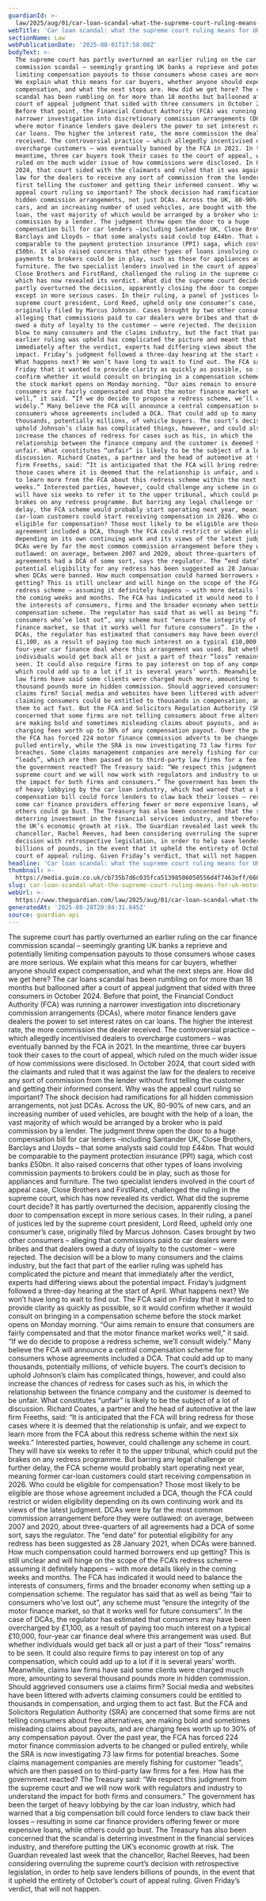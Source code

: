```yaml
---
guardianId: >-
  law/2025/aug/01/car-loan-scandal-what-the-supreme-court-ruling-means-for-drivers-and-the-uk-economy
webTitle: 'Car loan scandal: what the supreme court ruling means for UK motorists'
sectionName: Law
webPublicationDate: '2025-08-01T17:58:08Z'
bodyText: >-
  The supreme court has partly overturned an earlier ruling on the car finance
  commission scandal – seemingly granting UK banks a reprieve and potentially
  limiting compensation payouts to those consumers whose cases are more serious.
  We explain what this means for car buyers, whether anyone should expect
  compensation, and what the next steps are. How did we get here? The car loans
  scandal has been rumbling on for more than 18 months but ballooned after a
  court of appeal judgment that sided with three consumers in October 2024.
  Before that point, the Financial Conduct Authority (FCA) was running a
  narrower investigation into discretionary commission arrangements (DCAs),
  where motor finance lenders gave dealers the power to set interest rates on
  car loans. The higher the interest rate, the more commission the dealer
  received. The controversial practice – which allegedly incentivised dealers to
  overcharge customers – was eventually banned by the FCA in 2021. In the
  meantime, three car buyers took their cases to the court of appeal, which
  ruled on the much wider issue of how commissions were disclosed. In October
  2024, that court sided with the claimants and ruled that it was against the
  law for the dealers to receive any sort of commission from the lender without
  first telling the customer and getting their informed consent. Why was the
  appeal court ruling so important? The shock decision had ramifications for all
  hidden commission arrangements, not just DCAs. Across the UK, 80-90% of new
  cars, and an increasing number of used vehicles, are bought with the help of a
  loan, the vast majority of which would be arranged by a broker who is paid
  commission by a lender. The judgment threw open the door to a huge
  compensation bill for car lenders –including Santander UK, Close Brothers,
  Barclays and Lloyds – that some analysts said could top £44bn. That would be
  comparable to the payment protection insurance (PPI) saga, which cost banks
  £50bn. It also raised concerns that other types of loans involving commission
  payments to brokers could be in play, such as those for appliances and
  furniture. The two specialist lenders involved in the court of appeal case,
  Close Brothers and FirstRand, challenged the ruling in the supreme court,
  which has now revealed its verdict. What did the supreme court decide? It has
  partly overturned the decision, apparently closing the door to compensation
  except in more serious cases. In their ruling, a panel of justices led by the
  supreme court president, Lord Reed, upheld only one consumer’s case,
  originally filed by Marcus Johnson. Cases brought by two other consumers –
  alleging that commissions paid to car dealers were bribes and that dealers
  owed a duty of loyalty to the customer – were rejected. The decision will be a
  blow to many consumers and the claims industry, but the fact that part of the
  earlier ruling was upheld has complicated the picture and meant that
  immediately after the verdict, experts had differing views about the potential
  impact. Friday’s judgment followed a three-day hearing at the start of April.
  What happens next? We won’t have long to wait to find out. The FCA said on
  Friday that it wanted to provide clarity as quickly as possible, so it would
  confirm whether it would consult on bringing in a compensation scheme before
  the stock market opens on Monday morning. “Our aims remain to ensure that
  consumers are fairly compensated and that the motor finance market works
  well,” it said. “If we do decide to propose a redress scheme, we’ll consult
  widely.” Many believe the FCA will announce a central compensation scheme for
  consumers whose agreements included a DCA. That could add up to many
  thousands, potentially millions, of vehicle buyers. The court’s decision to
  uphold Johnson’s claim has complicated things, however, and could also
  increase the chances of redress for cases such as his, in which the
  relationship between the finance company and the customer is deemed to be
  unfair. What constitutes “unfair” is likely to be the subject of a lot of
  discussion. Richard Coates, a partner and the head of automotive at the law
  firm Freeths, said: “It is anticipated that the FCA will bring redress for
  those cases where it is deemed that the relationship is unfair, and we expect
  to learn more from the FCA about this redress scheme within the next six
  weeks.” Interested parties, however, could challenge any scheme in court. They
  will have six weeks to refer it to the upper tribunal, which could put the
  brakes on any redress programme. But barring any legal challenge or further
  delay, the FCA scheme would probably start operating next year, meaning former
  car-loan customers could start receiving compensation in 2026. Who could be
  eligible for compensation? Those most likely to be eligible are those whose
  agreement included a DCA, though the FCA could restrict or widen eligibility
  depending on its own continuing work and its views of the latest judgment.
  DCAs were by far the most common commission arrangement before they were
  outlawed: on average, between 2007 and 2020, about three-quarters of all
  agreements had a DCA of some sort, says the regulator. The “end date” for
  potential eligibility for any redress has been suggested as 28 January 2021,
  when DCAs were banned. How much compensation could harmed borrowers end up
  getting? This is still unclear and will hinge on the scope of the FCA’s
  redress scheme – assuming it definitely happens – with more details likely in
  the coming weeks and months. The FCA has indicated it would need to balance
  the interests of consumers, firms and the broader economy when setting up a
  compensation scheme. The regulator has said that as well as being “fair to
  consumers who’ve lost out”, any scheme must “ensure the integrity of the motor
  finance market, so that it works well for future consumers”. In the case of
  DCAs, the regulator has estimated that consumers may have been overcharged by
  £1,100, as a result of paying too much interest on a typical £10,000,
  four-year car finance deal where this arrangement was used. But whether
  individuals would get back all or just a part of their “loss” remains to be
  seen. It could also require firms to pay interest on top of any compensation,
  which could add up to a lot if it is several years’ worth. Meanwhile, claims
  law firms have said some clients were charged much more, amounting to several
  thousand pounds more in hidden commission. Should aggrieved consumers use a
  claims firm? Social media and websites have been littered with adverts
  claiming consumers could be entitled to thousands in compensation, and urging
  them to act fast. But the FCA and Solicitors Regulation Authority (SRA) are
  concerned that some firms are not telling consumers about free alternatives,
  are making bold and sometimes misleading claims about payouts, and are
  charging fees worth up to 30% of any compensation payout. Over the past year,
  the FCA has forced 224 motor finance commission adverts to be changed or
  pulled entirely, while the SRA is now investigating 73 law firms for potential
  breaches. Some claims management companies are merely fishing for customer
  “leads”, which are then passed on to third-party law firms for a fee. How has
  the government reacted? The Treasury said: “We respect this judgment from the
  supreme court and we will now work with regulators and industry to understand
  the impact for both firms and consumers.” The government has been the target
  of heavy lobbying by the car loan industry, which had warned that a big
  compensation bill could force lenders to claw back their losses – resulting in
  some car finance providers offering fewer or more expensive loans, while
  others could go bust. The Treasury has also been concerned that the scandal is
  deterring investment in the financial services industry, and therefore putting
  the UK’s economic growth at risk. The Guardian revealed last week that the
  chancellor, Rachel Reeves, had been considering overruling the supreme court’s
  decision with retrospective legislation, in order to help save lenders
  billions of pounds, in the event that it upheld the entirety of October’s
  court of appeal ruling. Given Friday’s verdict, that will not happen.
headline: 'Car loan scandal: what the supreme court ruling means for UK motorists'
thumbnail: >-
  https://media.guim.co.uk/cb735b7d6c035fca51398506050556d4f7463eff/660_0_4124_3301/500.jpg
slug: car-loan-scandal-what-the-supreme-court-ruling-means-for-uk-motorists
webUrl: >-
  https://www.theguardian.com/law/2025/aug/01/car-loan-scandal-what-the-supreme-court-ruling-means-for-drivers-and-the-uk-economy
generatedAt: '2025-08-28T20:04:31.645Z'
source: guardian-api
---
```

The supreme court has partly overturned an earlier ruling on the car finance commission scandal – seemingly granting UK banks a reprieve and potentially limiting compensation payouts to those consumers whose cases are more serious. We explain what this means for car buyers, whether anyone should expect compensation, and what the next steps are. How did we get here? The car loans scandal has been rumbling on for more than 18 months but ballooned after a court of appeal judgment that sided with three consumers in October 2024. Before that point, the Financial Conduct Authority (FCA) was running a narrower investigation into discretionary commission arrangements (DCAs), where motor finance lenders gave dealers the power to set interest rates on car loans. The higher the interest rate, the more commission the dealer received. The controversial practice – which allegedly incentivised dealers to overcharge customers – was eventually banned by the FCA in 2021. In the meantime, three car buyers took their cases to the court of appeal, which ruled on the much wider issue of how commissions were disclosed. In October 2024, that court sided with the claimants and ruled that it was against the law for the dealers to receive any sort of commission from the lender without first telling the customer and getting their informed consent. Why was the appeal court ruling so important? The shock decision had ramifications for all hidden commission arrangements, not just DCAs. Across the UK, 80-90% of new cars, and an increasing number of used vehicles, are bought with the help of a loan, the vast majority of which would be arranged by a broker who is paid commission by a lender. The judgment threw open the door to a huge compensation bill for car lenders –including Santander UK, Close Brothers, Barclays and Lloyds – that some analysts said could top £44bn. That would be comparable to the payment protection insurance (PPI) saga, which cost banks £50bn. It also raised concerns that other types of loans involving commission payments to brokers could be in play, such as those for appliances and furniture. The two specialist lenders involved in the court of appeal case, Close Brothers and FirstRand, challenged the ruling in the supreme court, which has now revealed its verdict. What did the supreme court decide? It has partly overturned the decision, apparently closing the door to compensation except in more serious cases. In their ruling, a panel of justices led by the supreme court president, Lord Reed, upheld only one consumer’s case, originally filed by Marcus Johnson. Cases brought by two other consumers – alleging that commissions paid to car dealers were bribes and that dealers owed a duty of loyalty to the customer – were rejected. The decision will be a blow to many consumers and the claims industry, but the fact that part of the earlier ruling was upheld has complicated the picture and meant that immediately after the verdict, experts had differing views about the potential impact. Friday’s judgment followed a three-day hearing at the start of April. What happens next? We won’t have long to wait to find out. The FCA said on Friday that it wanted to provide clarity as quickly as possible, so it would confirm whether it would consult on bringing in a compensation scheme before the stock market opens on Monday morning. “Our aims remain to ensure that consumers are fairly compensated and that the motor finance market works well,” it said. “If we do decide to propose a redress scheme, we’ll consult widely.” Many believe the FCA will announce a central compensation scheme for consumers whose agreements included a DCA. That could add up to many thousands, potentially millions, of vehicle buyers. The court’s decision to uphold Johnson’s claim has complicated things, however, and could also increase the chances of redress for cases such as his, in which the relationship between the finance company and the customer is deemed to be unfair. What constitutes “unfair” is likely to be the subject of a lot of discussion. Richard Coates, a partner and the head of automotive at the law firm Freeths, said: “It is anticipated that the FCA will bring redress for those cases where it is deemed that the relationship is unfair, and we expect to learn more from the FCA about this redress scheme within the next six weeks.” Interested parties, however, could challenge any scheme in court. They will have six weeks to refer it to the upper tribunal, which could put the brakes on any redress programme. But barring any legal challenge or further delay, the FCA scheme would probably start operating next year, meaning former car-loan customers could start receiving compensation in 2026. Who could be eligible for compensation? Those most likely to be eligible are those whose agreement included a DCA, though the FCA could restrict or widen eligibility depending on its own continuing work and its views of the latest judgment. DCAs were by far the most common commission arrangement before they were outlawed: on average, between 2007 and 2020, about three-quarters of all agreements had a DCA of some sort, says the regulator. The “end date” for potential eligibility for any redress has been suggested as 28 January 2021, when DCAs were banned. How much compensation could harmed borrowers end up getting? This is still unclear and will hinge on the scope of the FCA’s redress scheme – assuming it definitely happens – with more details likely in the coming weeks and months. The FCA has indicated it would need to balance the interests of consumers, firms and the broader economy when setting up a compensation scheme. The regulator has said that as well as being “fair to consumers who’ve lost out”, any scheme must “ensure the integrity of the motor finance market, so that it works well for future consumers”. In the case of DCAs, the regulator has estimated that consumers may have been overcharged by £1,100, as a result of paying too much interest on a typical £10,000, four-year car finance deal where this arrangement was used. But whether individuals would get back all or just a part of their “loss” remains to be seen. It could also require firms to pay interest on top of any compensation, which could add up to a lot if it is several years’ worth. Meanwhile, claims law firms have said some clients were charged much more, amounting to several thousand pounds more in hidden commission. Should aggrieved consumers use a claims firm? Social media and websites have been littered with adverts claiming consumers could be entitled to thousands in compensation, and urging them to act fast. But the FCA and Solicitors Regulation Authority (SRA) are concerned that some firms are not telling consumers about free alternatives, are making bold and sometimes misleading claims about payouts, and are charging fees worth up to 30% of any compensation payout. Over the past year, the FCA has forced 224 motor finance commission adverts to be changed or pulled entirely, while the SRA is now investigating 73 law firms for potential breaches. Some claims management companies are merely fishing for customer “leads”, which are then passed on to third-party law firms for a fee. How has the government reacted? The Treasury said: “We respect this judgment from the supreme court and we will now work with regulators and industry to understand the impact for both firms and consumers.” The government has been the target of heavy lobbying by the car loan industry, which had warned that a big compensation bill could force lenders to claw back their losses – resulting in some car finance providers offering fewer or more expensive loans, while others could go bust. The Treasury has also been concerned that the scandal is deterring investment in the financial services industry, and therefore putting the UK’s economic growth at risk. The Guardian revealed last week that the chancellor, Rachel Reeves, had been considering overruling the supreme court’s decision with retrospective legislation, in order to help save lenders billions of pounds, in the event that it upheld the entirety of October’s court of appeal ruling. Given Friday’s verdict, that will not happen.
